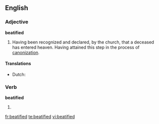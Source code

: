 ==English==

===Adjective===
'''beatified'''

#{{context|Roman Catholic}} Having been recognized and declared, by the church, that a deceased has entered heaven. Having attained this step in the process of [[canonization]].

====Translations====
* Dutch: {{t-|nl|zalig}}

===Verb===
'''beatified'''

# {{past of|[[beatify]]}}

[[fr:beatified]]
[[te:beatified]]
[[vi:beatified]]